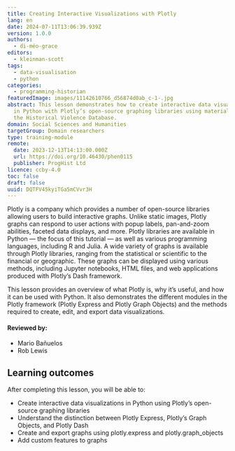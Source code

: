```yaml
---
title: Creating Interactive Visualizations with Plotly
lang: en
date: 2024-07-11T13:06:39.939Z
version: 1.0.0
authors:
  - di-méo-grace
editors:
  - kleinman-scott
tags:
  - data-visualisation
  - python
categories:
  - programming-historian
featuredImage: images/11142610766_d56874d0ab_c-1-.jpg
abstract: This lesson demonstrates how to create interactive data visualizations
  in Python with Plotly’s open-source graphing libraries using materials from
  the Historical Violence Database.
domain: Social Sciences and Humanities
targetGroup: Domain researchers
type: training-module
remote:
  date: 2023-12-13T14:13:00.000Z
  url: https://doi.org/10.46430/phen0115
  publisher: ProgHist Ltd
licence: ccby-4.0
toc: false
draft: false
uuid: DQTFV45kyiTGa5mCVvr3H
---
```

Plotly is a company which provides a number of open-source libraries allowing users to build interactive graphs. Unlike static images, Plotly graphs can respond to user actions with popup labels, pan-and-zoom abilities, faceted data displays, and more. Plotly libraries are available in Python — the focus of this tutorial — as well as various programming languages, including R and Julia. A wide variety of graphs is available through Plotly libraries, ranging from the statistical or scientific to the financial or geographic. These graphs can be displayed using various methods, including Jupyter notebooks, HTML files, and web applications produced with Plotly’s Dash framework.

This lesson provides an overview of what Plotly is, why it’s useful, and how it can be used with Python. It also demonstrates the different modules in the Plotly framework (Plotly Express and Plotly Graph Objects) and the methods required to create, edit, and export data visualizations. 

#### Reviewed by:
- Mario Bañuelos
- Rob Lewis

## Learning outcomes
After completing this lesson, you will be able to:
- Create interactive data visualizations in Python using Plotly’s open-source graphing libraries
- Understand the distinction between Plotly Express, Plotly’s Graph Objects, and Plotly Dash
- Create and export graphs using plotly.express and plotly.graph_objects
- Add custom features to graphs

<ExternalResource title="Interested in learning more?" subtitle="Check out this lesson on Programming Historian's website" url="https://doi.org/10.46430/phen0115" />
